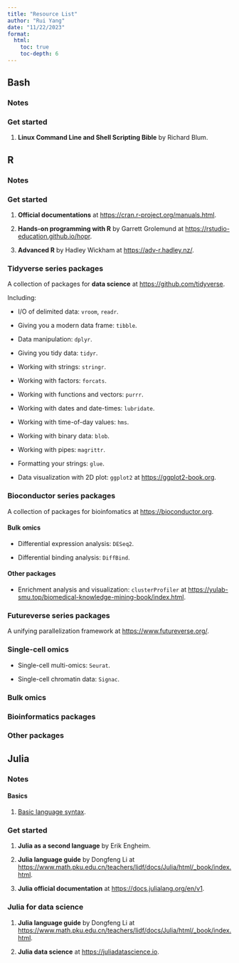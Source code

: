 ---
title: "Resource List"
author: "Rui Yang"
date: "11/22/2023"
format:
  html:
    toc: true
    toc-depth: 6
---

## Bash

### Notes

### Get started

1. **Linux Command Line and Shell Scripting Bible** by Richard Blum.

## R

### Notes

### Get started

1. **Official documentations** at <https://cran.r-project.org/manuals.html>.

2. **Hands-on programming with R** by Garrett Grolemund at <https://rstudio-education.github.io/hopr>.

3. **Advanced R** by Hadley Wickham at <https://adv-r.hadley.nz/>.

### Tidyverse series packages

A collection of packages for **data science** at <https://github.com/tidyverse>.

Including:

* I/O of delimited data: `vroom`, `readr`.

* Giving you a modern data frame: `tibble`.

* Data manipulation: `dplyr`.

* Giving you tidy data: `tidyr`.

* Working with strings: `stringr`.

* Working with factors: `forcats`.

* Working with functions and vectors: `purrr`.

* Working with dates and date-times: `lubridate`.

* Working with time-of-day values: `hms`.

* Working with binary data: `blob`.

* Working with pipes: `magrittr`.

* Formatting your strings: `glue`.

* Data visualization with 2D plot: `ggplot2` at <https://ggplot2-book.org>.

### Bioconductor series packages

A collection of packages for bioinfomatics at <https://bioconductor.org>.

#### Bulk omics

* Differential expression analysis: `DESeq2`.

* Differential binding analysis: `DiffBind`.

#### Other packages

* Enrichment analysis and visualization: `clusterProfiler` at <https://yulab-smu.top/biomedical-knowledge-mining-book/index.html>.

### Futureverse series packages

A unifying parallelization framework at <https://www.futureverse.org/>.

### Single-cell omics

* Single-cell multi-omics: `Seurat`.

* Single-cell chromatin data: `Signac`.

### Bulk omics

### Bioinformatics packages

### Other packages

## Julia

### Notes

#### Basics

1. [Basic language syntax](./Resources/Programming/Julia/Basics/Julia_Basics.html).

### Get started

1. **Julia as a second language** by Erik Engheim.

2. **Julia language guide** by Dongfeng Li at <https://www.math.pku.edu.cn/teachers/lidf/docs/Julia/html/_book/index.html>.

3. **Julia official documentation** at <https://docs.julialang.org/en/v1>.

### Julia for data science

1. **Julia language guide** by Dongfeng Li at <https://www.math.pku.edu.cn/teachers/lidf/docs/Julia/html/_book/index.html>.

2. **Julia data science** at <https://juliadatascience.io>.
